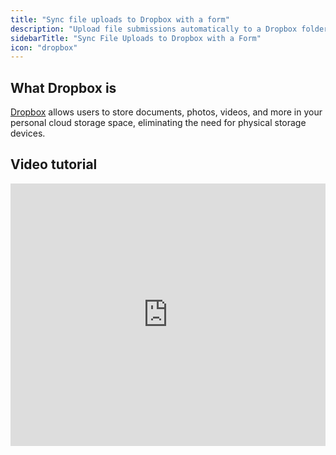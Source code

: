 ```yaml
---
title: "Sync file uploads to Dropbox with a form"
description: "Upload file submissions automatically to a Dropbox folder with your Fillout form. Optionally set a dynamic file path to categorize submissions into nested folders."
sidebarTitle: "Sync File Uploads to Dropbox with a Form"
icon: "dropbox"
---
```


## What Dropbox is

[Dropbox](https://www.dropbox.com/) allows users to store documents, photos, videos, and more in your personal cloud storage space, eliminating the need for physical storage devices.

## Video tutorial

<Frame>
  <iframe src="https://www.youtube.com/embed/9btbb2SAtY0?feature=oembed" title="YouTube video player" frameborder="0" allow="accelerometer; autoplay; clipboard-write; encrypted-media; gyroscope; picture-in-picture" allowfullscreen loading="lazy" scrolling="auto" width="100%" height="420" />
</Frame>

## How it works

### 1. Link your Fillout form to Dropbox

Go to **Integrate** and click `Dropbox`.

<Frame>
  ![Screenshot of the Fillout form creation page](/images/Screenshot2025-05-15at4.42.27PM.png)
</Frame>

<Check>
  **Important:** This integration is only applicable to **file uploads**. When creating your form, make sure you have at least one file upload field.
</Check>

Add a name for your connection, then click `Connect to Dropbox`. Enter your log-in details in the pop-up window that appears, then click `Allow`.

### 2. Map your form fields on **Fillout**

Choose which **Folder** you would like to store the files in. Under **upload fields**, `+ Add new` and select a the field from your form.

<Frame style={{ width: '576px', height: '315px' }}>
  ![Screenshot of the Fillout form creation page](/images/Screenshot2025-02-17at11.17.43AM.png)
</Frame>

### 3. **Publish and share**

Once everything is set, click `Finish setup` on the upper right corner. That's it\! Your form's good to go. Simply `Publish`and share the link.

## Add a dynamic file path

You can set a dynamic file path to categorize file uploads into folders that are based on user input. Toggle the `Custom subfolder and file name?` switch, then select a **Folder path fragment**. Enter a name or click `+` to map a field in your form.

<Frame style={{ width: '576px', height: '271px' }}>
  ![Screenshot of the Fillout form creation page](/images/Screenshot2025-02-17at11.18.52AM.png)
</Frame>

Now, when a respondent submits a form, their file upload will be stored in a folder under their Name. This means every respondent will have their own folder.

## Add subfolders

You can add a subfolder by typing `/` followed by the subfolder name of your choice.

<Frame style={{ width: '336px', height: '67px' }}>
  ![Screenshot of the Fillout form creation page](/images/Screenshot2025-02-17at11.20.45AM.png)
</Frame>

## Enter a personalized filename prefix

You can also add a **Filename prefix**. Similar to the steps above, enter text or click `+` to reference a field.

<Frame style={{ width: '624px', height: '263px' }}>
  ![Screenshot of the Fillout form creation page](/images/Screenshot2025-02-17at11.21.31AM.png)
</Frame>

## Related articles

<CardGroup cols={3}>
  <Card title="Upload files to Google Drive" icon="google-drive" iconType="regular" color="#FFC738" href="/google-drive">
    Automatically upload files in a Google Drive folder through a form.
  </Card>
  <Card title="Sync files to OneDrive" icon="cloud-arrow-up" iconType="regular" color="#FFC738" href="/microsoft-onedrive">
    Let respondents upload files to your Microsoft OneDrive folder using a form.
  </Card>
  <Card title="Sync responses to Monday" icon="columns-3" iconType="regular" color="#FFC738" href="/monday">
    Create leads, orders, projects and custom objects in Monday.
  </Card>
</CardGroup>
